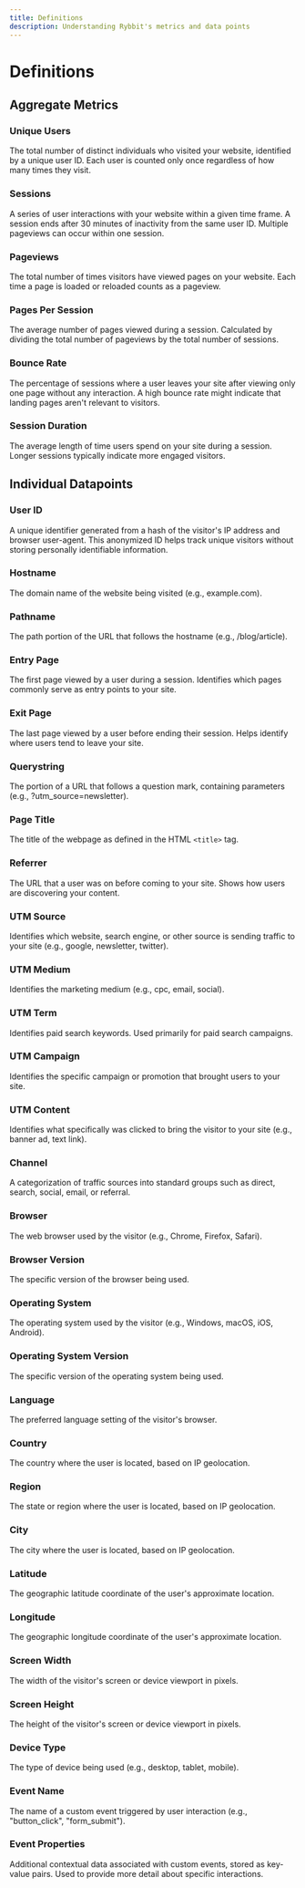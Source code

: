 ```yaml
---
title: Definitions
description: Understanding Rybbit's metrics and data points
---
```


# Definitions

## Aggregate Metrics

### Unique Users
The total number of distinct individuals who visited your website, identified by a unique user ID. Each user is counted only once regardless of how many times they visit.

### Sessions
A series of user interactions with your website within a given time frame. A session ends after 30 minutes of inactivity from the same user ID. Multiple pageviews can occur within one session.

### Pageviews
The total number of times visitors have viewed pages on your website. Each time a page is loaded or reloaded counts as a pageview.

### Pages Per Session
The average number of pages viewed during a session. Calculated by dividing the total number of pageviews by the total number of sessions.

### Bounce Rate
The percentage of sessions where a user leaves your site after viewing only one page without any interaction. A high bounce rate might indicate that landing pages aren't relevant to visitors.

### Session Duration
The average length of time users spend on your site during a session. Longer sessions typically indicate more engaged visitors.

## Individual Datapoints

### User ID
A unique identifier generated from a hash of the visitor's IP address and browser user-agent. This anonymized ID helps track unique visitors without storing personally identifiable information.

### Hostname
The domain name of the website being visited (e.g., example.com).

### Pathname
The path portion of the URL that follows the hostname (e.g., /blog/article).

### Entry Page
The first page viewed by a user during a session. Identifies which pages commonly serve as entry points to your site.

### Exit Page
The last page viewed by a user before ending their session. Helps identify where users tend to leave your site.

### Querystring
The portion of a URL that follows a question mark, containing parameters (e.g., ?utm_source=newsletter).

### Page Title
The title of the webpage as defined in the HTML `<title>` tag.

### Referrer
The URL that a user was on before coming to your site. Shows how users are discovering your content.

### UTM Source
Identifies which website, search engine, or other source is sending traffic to your site (e.g., google, newsletter, twitter).

### UTM Medium
Identifies the marketing medium (e.g., cpc, email, social).

### UTM Term
Identifies paid search keywords. Used primarily for paid search campaigns.

### UTM Campaign
Identifies the specific campaign or promotion that brought users to your site.

### UTM Content
Identifies what specifically was clicked to bring the visitor to your site (e.g., banner ad, text link).

### Channel
A categorization of traffic sources into standard groups such as direct, search, social, email, or referral.

### Browser
The web browser used by the visitor (e.g., Chrome, Firefox, Safari).

### Browser Version
The specific version of the browser being used.

### Operating System
The operating system used by the visitor (e.g., Windows, macOS, iOS, Android).

### Operating System Version
The specific version of the operating system being used.

### Language
The preferred language setting of the visitor's browser.

### Country
The country where the user is located, based on IP geolocation.

### Region
The state or region where the user is located, based on IP geolocation.

### City
The city where the user is located, based on IP geolocation.

### Latitude
The geographic latitude coordinate of the user's approximate location.

### Longitude
The geographic longitude coordinate of the user's approximate location.

### Screen Width
The width of the visitor's screen or device viewport in pixels.

### Screen Height
The height of the visitor's screen or device viewport in pixels.

### Device Type
The type of device being used (e.g., desktop, tablet, mobile).

### Event Name
The name of a custom event triggered by user interaction (e.g., "button_click", "form_submit").

### Event Properties
Additional contextual data associated with custom events, stored as key-value pairs. Used to provide more detail about specific interactions.
